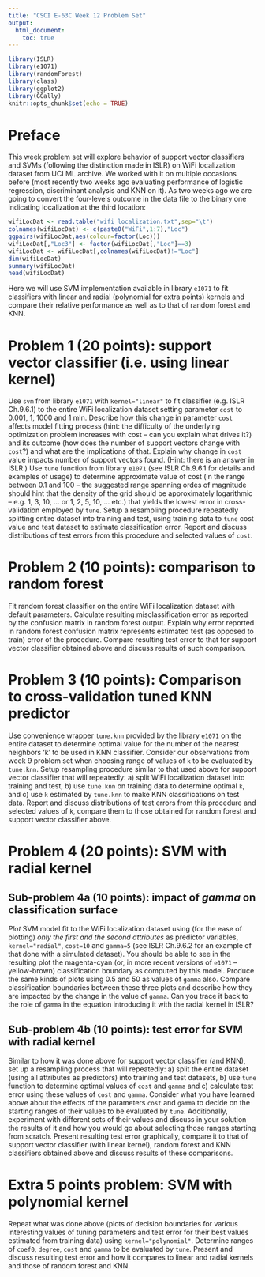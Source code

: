---
title: "CSCI E-63C Week 12 Problem Set"
output:
  html_document:
    toc: true
---

```{r setup, include=FALSE}
library(ISLR)
library(e1071)
library(randomForest)
library(class)
library(ggplot2)
library(GGally)
knitr::opts_chunk$set(echo = TRUE)
```


# Preface

This week problem set will explore behavior of support vector classifiers and SVMs (following the distinction made in ISLR) on WiFi localization dataset from UCI ML archive.  We worked with it on multiple occasions before (most recently two weeks ago evaluating performance of logistic regression, discriminant analysis and KNN on it).  As two weeks ago we are going to convert the four-levels outcome in the data file to the binary one indicating localization at the third location:

```{r wifiExample,fig.width=8,fig.height=8,warning=FALSE}
wifiLocDat <- read.table("wifi_localization.txt",sep="\t")
colnames(wifiLocDat) <- c(paste0("WiFi",1:7),"Loc")
ggpairs(wifiLocDat,aes(colour=factor(Loc)))
wifiLocDat[,"Loc3"] <- factor(wifiLocDat[,"Loc"]==3)
wifiLocDat <- wifiLocDat[,colnames(wifiLocDat)!="Loc"]
dim(wifiLocDat)
summary(wifiLocDat)
head(wifiLocDat)
```

Here we will use SVM implementation available in library `e1071` to fit classifiers with linear and radial (polynomial for extra points) kernels and compare their relative performance as well as to that of random forest and KNN.

# Problem 1 (20 points): support vector classifier (i.e. using linear kernel) 

Use `svm` from library `e1071` with `kernel="linear"` to fit classifier (e.g. ISLR Ch.9.6.1) to the entire WiFi localization dataset setting parameter `cost` to 0.001, 1, 1000 and 1 mln.  Describe how this change in parameter `cost` affects model fitting process (hint: the difficulty of the underlying optimization problem increases with cost -- can you explain what drives it?) and its outcome (how does the number of support vectors change with `cost`?) and what are the implications of that.  Explain why change in `cost` value impacts number of support vectors found. (Hint: there is an answer in ISLR.)  Use `tune` function from library `e1071` (see ISLR Ch.9.6.1 for details and examples of usage) to determine approximate value of cost (in the range between 0.1 and 100 -- the suggested range spanning ordes of magnitude should hint that the density of the grid should be approximately logarithmic -- e.g. 1, 3, 10, ... or 1, 2, 5, 10, ... etc.) that yields the lowest error in cross-validation employed by `tune`.  Setup a resampling procedure repeatedly splitting entire dataset into training and test, using training data to `tune` cost value and test dataset to estimate classification error. Report and discuss distributions of test errors from this procedure and selected values of `cost`.



# Problem 2 (10 points): comparison to random forest

Fit random forest classifier on the entire WiFi localization dataset with default parameters.  Calculate resulting misclassification error as reported by the confusion matrix in random forest output.  Explain why error reported in random forest confusion matrix represents estimated test (as opposed to train) error of the procedure.  Compare resulting test error to that for support vector classifier obtained above and discuss results of such comparison.

# Problem 3 (10 points): Comparison to cross-validation tuned KNN predictor

Use convenience wrapper `tune.knn` provided by the library `e1071` on the entire dataset to determine optimal value for the number of the nearest neighbors 'k' to be used in KNN classifier.  Consider our observations from week 9 problem set when choosing range of values of `k` to be evaluated by `tune.knn`.  Setup resampling procedure similar to that used above for support vector classifier that will repeatedly: a) split WiFi localization dataset into training and test, b) use `tune.knn` on training data to determine optimal `k`, and c) use `k` estimated by `tune.knn` to make KNN classifications on test data.  Report and discuss distributions of test errors from this procedure and selected values of `k`, compare them to those obtained for random forest and support vector classifier above.


# Problem 4 (20 points): SVM with radial kernel

## Sub-problem 4a (10 points): impact of $gamma$ on classification surface

*Plot* SVM model fit to the WiFi localization dataset using (for the ease of plotting) *only the first and the second attributes* as predictor variables, `kernel="radial"`, `cost=10` and `gamma=5` (see ISLR Ch.9.6.2 for an example of that done with a simulated dataset).  You should be able to see in the resulting plot the magenta-cyan (or, in more recent versions of `e1071` -- yellow-brown) classification boundary as computed by this model.  Produce the same kinds of plots using 0.5 and 50 as values of `gamma` also.  Compare classification boundaries between these three plots and describe how they are impacted by the change in the value of `gamma`.  Can you trace it back to the role of `gamma` in the equation introducing it with the radial kernel in ISLR?


## Sub-problem 4b (10 points): test error for SVM with radial kernel

Similar to how it was done above for support vector classifier (and KNN), set up a resampling process that will repeatedly: a) split the entire dataset (using all attributes as predictors) into training and test datasets, b) use `tune` function to determine optimal values of `cost` and `gamma` and c) calculate test error using these values of `cost` and `gamma`.  Consider what you have learned above about the effects of the parameters `cost` and `gamma` to decide on the starting ranges of their values to be evaluated by `tune`. Additionally, experiment with different sets of their values and discuss in your solution the results of it and how you would go about selecting those ranges starting from scratch.  Present resulting test error graphically, compare it to that of support vector classifier (with linear kernel), random forest and KNN classifiers obtained above and discuss results of these comparisons. 

# Extra 5 points problem: SVM with polynomial kernel

Repeat what was done above (plots of decision boundaries for various interesting values of tuning parameters and test error for their best values estimated from training data) using `kernel="polynomial"`.   Determine ranges of `coef0`, `degree`, `cost` and `gamma` to be evaluated by `tune`.  Present and discuss resulting test error and how it compares to linear and radial kernels and those of random forest and KNN.

